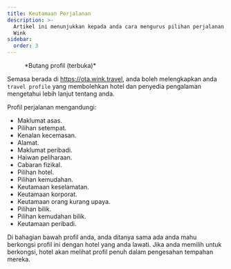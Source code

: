 ```yaml
---
title: Keutamaan Perjalanan
description: >-
  Artikel ini menunjukkan kepada anda cara mengurus pilihan perjalanan anda pada
  Wink
sidebar:
  order: 3
---
```


<figure>
  <CloudinaryImage width="350" height="404" resize="scale" quality="best" alt="Butang akaun apabila disahkan" src="academy/account-button-auth-open" errorImage="noimage_opaque_nyrtl0.png" />

  <figcaption>*Butang profil (terbuka)*</figcaption>
</figure>


Semasa berada di https://ota.wink.travel, anda boleh melengkapkan anda `travel profile` yang membolehkan hotel dan penyedia pengalaman mengetahui lebih lanjut tentang anda.

Profil perjalanan mengandungi:

* Maklumat asas.
* Pilihan setempat.
* Kenalan kecemasan.
* Alamat.
* Maklumat peribadi.
* Haiwan peliharaan.
* Cabaran fizikal.
* Pilihan hotel.
* Pilihan kemudahan.
* Keutamaan keselamatan.
* Keutamaan korporat.
* Keutamaan orang kurang upaya.
* Pilihan bilik.
* Pilihan kemudahan bilik.
* Keutamaan peribadi.

Di bahagian bawah profil anda, anda ditanya sama ada anda mahu berkongsi profil ini dengan hotel yang anda lawati. Jika anda memilih untuk berkongsi, hotel akan melihat profil penuh dalam pengesahan tempahan mereka.

